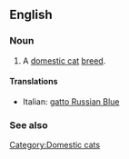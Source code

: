 ==English==

===Noun===
{{en-noun|sg=[[Russian Blue]]}}

# A [[domestic cat]] [[breed]].

====Translations====
{{top}}
*Italian: [[gatto Russian Blue]]
{{mid}}

{{bottom}}

===See also===
{{wikipedia|Russian Blue}}
{{commonscat|Russian Blue}}

[[Category:Domestic cats]]